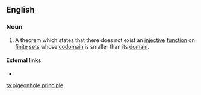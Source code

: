 ==English==

===Noun===
{{infl|en|noun|head=the [[pigeonhole]] [[principle]]}} {{singulare tantum}}

# {{mathematics}} A theorem which states that there does not exist an [[injective]] [[function]] on [[finite]] [[set]]s whose [[codomain]] is smaller than its [[domain]].

====External links====
* {{pedia}}

[[ta:pigeonhole principle]]